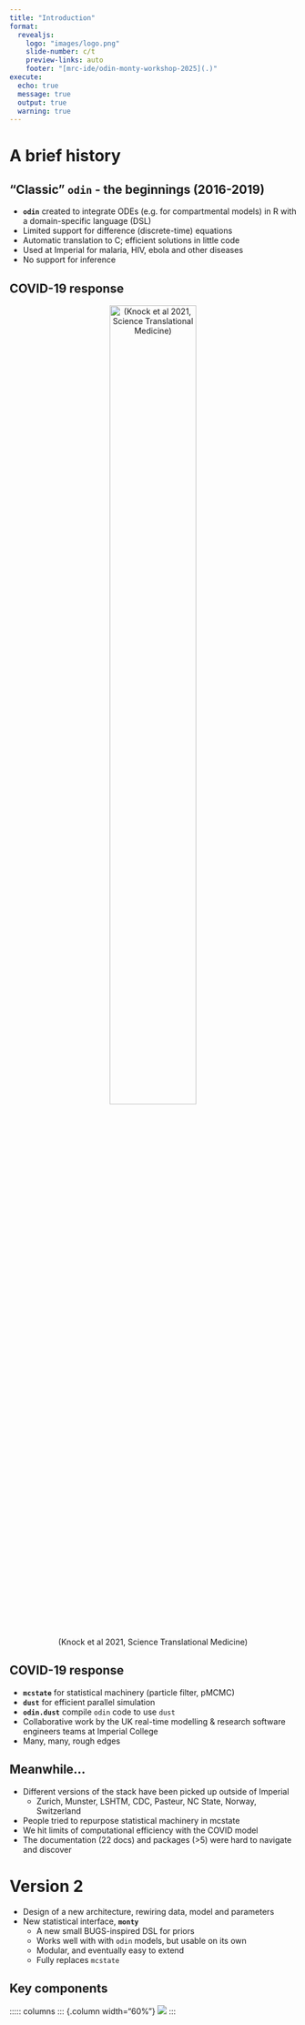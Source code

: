 ```yaml
---
title: "Introduction"
format:
  revealjs:
    logo: "images/logo.png"
    slide-number: c/t
    preview-links: auto
    footer: "[mrc-ide/odin-monty-workshop-2025](.)"
execute:
  echo: true
  message: true
  output: true
  warning: true
---
```


# A brief history

## "Classic" `odin` - the beginnings (2016-2019)

- **`odin`** created to integrate ODEs (e.g. for compartmental models) in R with a domain-specific language (DSL)
- Limited support for difference (discrete-time) equations
- Automatic translation to C; efficient solutions in little code
- Used at Imperial for malaria, HIV, ebola and other diseases
- No support for inference

## COVID-19 response

::: {style="text-align:center"}
![(Knock et al 2021, Science Translational Medicine)](images/knock.jpeg){width=60%}
:::

## COVID-19 response

- **`mcstate`** for statistical machinery (particle filter, pMCMC)
- **`dust`** for efficient parallel simulation
- **`odin.dust`** compile `odin` code to use `dust`
- Collaborative work by the UK real-time modelling & research software engineers teams at Imperial College
- Many, many, rough edges

## Meanwhile...

* Different versions of the stack have been picked up outside of Imperial
  - Zurich, Munster, LSHTM, CDC, Pasteur, NC State, Norway, Switzerland
* People tried to repurpose statistical machinery in mcstate
* We hit limits of computational efficiency with the COVID model
* The documentation (22 docs) and packages (>5) were hard to navigate and discover

# Version 2

- Design of a new architecture, rewiring data, model and parameters
- New statistical interface, **`monty`**
  - A new small BUGS-inspired DSL for priors
  - Works well with with `odin` models, but usable on its own
  - Modular, and eventually easy to extend
  - Fully replaces `mcstate`

## Key components

::::: columns
::: {.column width="60%"}
![](images/dependencies_odin_monty.png)
:::
